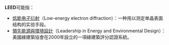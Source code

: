 '''LEED'''可能指：
* [[低能电子衍射|低能电子衍射]]（Low-energy electron diffraction）：一种用以测定单晶表面结构的实验手段。
* [[領先能源與環境設計|領先能源與環境設計]]（Leadership in Energy and Environmental Design）：美國綠建築協會在2000年設立的一項綠建築評分認證系統。
{{disambig|LEED|Cat=四字拉丁字母缩写消歧义}}